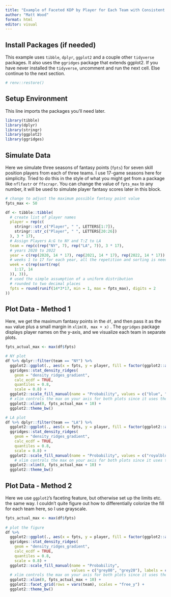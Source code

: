 ```yaml
---
title: "Example of Faceted KDP by Player for Each Team with Consistent X-axes Across Figures"
author: "Matt Wood"
format: html
editor: visual
---
```


## Install Packages (if needed)

This example uses `tibble`, `dplyr`, `ggplot2` and a couple other `tidyverse` packages. It also uses the `ggridges` package that extends ggplot2. If you have never installed the `tidyverse`, uncomment and run the next cell. Else continue to the next section.

```r
# renv::restore()
```

## Setup Environment

This line imports the packages you'll need later.

```r
library(tibble)
library(dplyr)
library(stringr)
library(ggplot2)
library(ggridges)
```

## Simulate Data

Here we simulate three seasons of fantasy points (`fpts`) for seven skill position players from each of three teams. I use 17-game seasons here for simplicity. Tried to do this in the style of what you might get from a package like `nflfastr` or `ffscrapr`. You can change the value of `fpts_max` to any number, it will be used to simulate player fantasy scores later in this block.

```r

# change to adjust the maximum possible fantasy point value
fpts_max <- 50 

df <- tibble::tibble(
  # create list of player names
  player = rep(c(
    stringr::str_c("Player", " ", LETTERS[1:7]),
    stringr::str_c("Player", " ", LETTERS[20:26])
  ), 3 * 17),
  # Assign Players A:G to NY and T:Z to LA
  team = rep(c(rep("NY", 7), rep("LA", 7)), 3 * 17),
  # years 2020 to 2022
  year = c(rep(2020, 14 * 17), rep(2021, 14 * 17), rep(2022, 14 * 17)),
  # weeks 1 to 17 for each year, all the repetition and sorting is needed to make sure each player has the right set of week*year combinations
  week = c(rep(sort(rep(
    1:17, 14
  )), 3)),
  # used the simple assumption of a uniform distribution
  # rounded to two decimal places
  fpts = round(runif(14*3*17, min = 1, max = fpts_max), digits = 2
))
```

## Plot Data - Method 1

Here, we get the maximum fantasy points in the `df`, and then pass it as the `max` value plus a small margin in `xlim(0, max + x)` . The `ggridges` package displays player names on the y-axis, and we visualize each team in separate plots.

```r
fpts_actual_max <- max(df$fpts)

# NY plot
df %>% dplyr::filter(team == "NY") %>% 
  ggplot2::ggplot(., aes(x = fpts, y = player, fill = factor(ggplot2::after_stat(quantile)))) +
  ggridges::stat_density_ridges(
    geom = "density_ridges_gradient",
    calc_ecdf = TRUE,
    quantiles = 0.8,
    scale = 0.8) +
  ggplot2::scale_fill_manual(name = "Probability", values = c("blue", "red"), labels = c("(0, 0.8]", "(0.8, 1.0]")) +
  # xlim controls the max on your axis for both plots since it uses the same constant in both calls
  ggplot2::xlim(0, fpts_actual_max + 10) +
  ggplot2::theme_bw()

# LA plot
df %>% dplyr::filter(team == "LA") %>% 
  ggplot2::ggplot(., aes(x = fpts, y = player, fill = factor(ggplot2::after_stat(quantile)))) +
  ggridges::stat_density_ridges(
    geom = "density_ridges_gradient",
    calc_ecdf = TRUE,
    quantiles = 0.8,
    scale = 0.8) +
  ggplot2::scale_fill_manual(name = "Probability", values = c("royalblue", "gold"), labels = c("(0, 0.8]", "(0.8, 1.0]")) +
    # xlim controls the max on your axis for both plots since it uses the same constant in both calls
  ggplot2::xlim(0, fpts_actual_max + 10) +
  ggplot2::theme_bw()
```

## Plot Data - Method 2

Here we use `ggplot2`'s faceting feature, but otherwise set up the limits etc. the same way. I couldn't quite figure out how to differentially colorize the fill for each team here, so I use grayscale.

```r

fpts_actual_max <- max(df$fpts)
  
# plot the figure
df %>% 
  ggplot2::ggplot(., aes(x = fpts, y = player, fill = factor(ggplot2::after_stat(quantile)))) +
  ggridges::stat_density_ridges(
    geom = "density_ridges_gradient",
    calc_ecdf = TRUE,
    quantiles = 0.8,
    scale = 0.8) +
  ggplot2::scale_fill_manual(name = "Probability", 
                             values = c("grey80", "grey20"), labels = c("(0, 0.8]", "(0.8, 1.0]")) +
  # xlim controls the max on your axis for both plots since it uses the same constant in both calls
  ggplot2::xlim(0, fpts_actual_max + 10) +
  ggplot2::facet_grid(rows = vars(team), scales = "free_y") +
  ggplot2::theme_bw()
```
